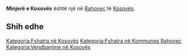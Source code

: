 {{Fshat në 
 | Emri                = Minjerë e Kosovës
 | EmriAlt                = 
 | NAME_SHORT_FORM=      
 | NAME_GENERIC=      
 | NAME_SORT_NAME_RO=      MINJEREEKOSOVES
 | FULL_NAME_RO = Minjerë e Kosovës
 | FULL_NAME_ND_RO=Minjere e Kosoves
 | SORT_NAME_RG=MINJEREEKOSOVES
 | FULL_NAME_RG=Minjerë e Kosovës
 | FULL_NAME_ND_RG=Minjere e Kosoves
 | SRP_NAME_SHORT_FORM=      
 | SRP_NAME_GENERIC=      
 | SRP_NAME_SORT_NAME_RO=      
 | SRP_FULL_NAME_RO = 
 | SRP_FULL_NAME_ND_RO=
 | SRP_SORT_NAME_RG=
 | SRP_FULL_NAME_RG=
 | SRP_FULL_NAME_ND_RG=
 | Emri (Rasa dhanore) = 
 | Figura              = 
 | Shteti              = Kosovo
 | Komuna              = Rahovec
 | Kodi postar         = 
 | Sipërfaqja          = 

 | Popullsia           = 

 | Regj. i popullsisë  = 
 | Dend. e popullsisë  = 
 | Faqja zyrtare       = 
 <!--- Koordinatat ----> 
 | Gjerësia            = 42.666589
 | Gjatësia            = 21.049904
 | Lartësia            = 
}}
'''Minjerë e Kosovës''' është një [[]] në [[Rahovec]] të [[Kosovës]].

<!-- == Gjeografia == -->
<!-- == Historia == -->
<!-- == Demografia == -->
== Shih edhe ==
{{Komuna Rahovec}}
{{Kosovo-Administrata-Cung}}

[[Kategoria:Fshatra në Kosovës]]
[[Kategoria:Fshatra në Kommunes Rahovec]]
[[Kategoria:Vendbanime në Kosovës]]